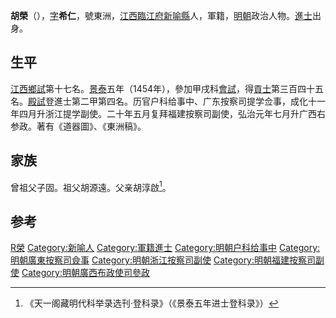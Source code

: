 {{Otheruses|other=名为胡荣的其他人物|胡荣}}

'''胡榮'''（{{bd|1425年||？}}），[[表字|字]]'''希仁'''，號東洲，[[江西|江西]][[臨江府|臨江府]][[新喻縣|新喻縣]]人，軍籍，[[明朝|明朝]]政治人物。[[進士|進士]]出身。

== 生平 ==
[[江西|江西]][[鄉試|鄉試]]第十七名。[[景泰|景泰]]五年（1454年），參加甲戌科[[會試|會試]]，得[[貢士|貢士]]第三百四十五名。[[殿試|殿試]]登進士第二甲第四名。历官户科给事中、广东按察司提学佥事，成化十一年四月升浙江提学副使。二十年五月复拜福建按察司副使，弘治元年七月升广西右参政。著有《道器圖》、《東洲稿》。

== 家族 ==
曾祖父{{ruby|-{胡}-|}}子固。祖父胡源遠。父亲胡淳啟<ref>《天一阁藏明代科举录选刊·登科录》（《景泰五年进士登科录》）</ref>。

== 参考 ==
{{reflist}}

{{景泰五年甲戌科殿試金榜}}
{{明朝人物小作品}}
{{Authority control}}
{{DEFAULTSORT:Hu胡}}
[[Category:胡姓|R榮]]
[[Category:新喻人|Category:新喻人]]
[[Category:軍籍進士|Category:軍籍進士]]
[[Category:明朝户科给事中|Category:明朝户科给事中]]
[[Category:明朝廣東按察司僉事|Category:明朝廣東按察司僉事]]
[[Category:明朝浙江按察司副使|Category:明朝浙江按察司副使]]
[[Category:明朝福建按察司副使|Category:明朝福建按察司副使]]
[[Category:明朝廣西布政使司參政|Category:明朝廣西布政使司參政]]
